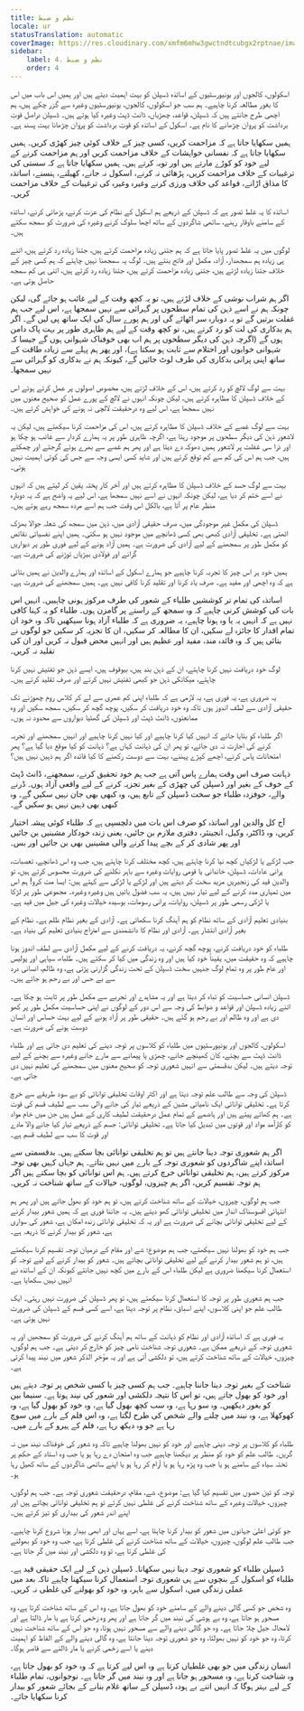```yaml
---
title: نظم و ضبط
locale: ur
statusTranslation: automatic
coverImage: https://res.cloudinary.com/xmfm6mhw3gwctndtcubgx2rptnae/image/upload/v1740337243/small_cover_educacion_fundamental_a051170f1c.webp
sidebar:
    label: 4. نظم و ضبط
    order: 4
---
```

اسکولوں، کالجوں اور یونیورسٹیوں کے اساتذہ ڈسپلن کو بہت اہمیت دیتے ہیں اور ہمیں اس باب میں اس کا بغور مطالعہ کرنا چاہیے۔ ہم سب جو اسکولوں، کالجوں، یونیورسٹیوں وغیرہ سے گزر چکے ہیں، ہم اچھی طرح جانتے ہیں کہ ڈسپلن، قواعد، چھڑیاں، ڈانٹ ڈپٹ وغیرہ کیا ہوتے ہیں۔ ڈسپلن دراصل قوتِ برداشت کو پروان چڑھانے کا نام ہے۔ اسکول کے اساتذہ کو قوتِ برداشت کو پروان چڑھانا بہت پسند ہے۔

ہمیں سکھایا جاتا ہے کہ مزاحمت کریں، کسی چیز کے خلاف کوئی چیز کھڑی کریں۔ ہمیں سکھایا جاتا ہے کہ نفسانی خواہشات کے خلاف مزاحمت کریں اور ہم مزاحمت کرنے کے لیے خود کو کوڑے مارتے ہیں اور توبہ کرتے ہیں۔ ہمیں سکھایا جاتا ہے کہ سستی کی ترغیبات کے خلاف مزاحمت کریں، پڑھائی نہ کرنے، اسکول نہ جانے، کھیلنے، ہنسنے، اساتذہ کا مذاق اڑانے، قواعد کی خلاف ورزی کرنے وغیرہ وغیرہ کی ترغیبات کے خلاف مزاحمت کریں۔

اساتذہ کا یہ غلط تصور ہے کہ ڈسپلن کے ذریعے ہم اسکول کے نظام کی عزت کرنے، پڑھائی کرنے، اساتذہ کے سامنے باوقار رہنے، ساتھی شاگردوں کے ساتھ اچھا سلوک کرنے وغیرہ کی ضرورت کو سمجھ سکتے ہیں۔

لوگوں میں یہ غلط تصور پایا جاتا ہے کہ ہم جتنی زیادہ مزاحمت کرتے ہیں، جتنا زیادہ رد کرتے ہیں، اتنے ہی زیادہ ہم سمجھدار، آزاد، مکمل اور فاتح بنتے ہیں۔ لوگ یہ سمجھنا نہیں چاہتے کہ ہم کسی چیز کے خلاف جتنا زیادہ لڑتے ہیں، جتنی زیادہ مزاحمت کرتے ہیں، جتنا زیادہ رد کرتے ہیں، اتنی ہی کم سمجھ حاصل ہوتی ہے۔

اگر ہم شراب نوشی کے خلاف لڑتے ہیں، تو یہ کچھ وقت کے لیے غائب ہو جائے گی، لیکن چونکہ ہم نے اسے ذہن کی تمام سطحوں پر گہرائی سے نہیں سمجھا ہے، اس لیے جب ہم غفلت برتیں گے تو یہ دوبارہ سر اٹھائے گی اور ہم پورے سال کی ایک ساتھ پی لیں گے۔ اگر ہم بدکاری کی لت کو رد کرتے ہیں، تو کچھ وقت کے لیے ہم ظاہری طور پر بہت پاک دامن ہوں گے (اگرچہ ذہن کی دیگر سطحوں پر ہم اب بھی خوفناک شہوانی ہوں گے جیسا کہ شہوانی خوابوں اور احتلام سے ثابت ہو سکتا ہے)، اور پھر ہم پہلے سے زیادہ طاقت کے ساتھ اپنی پرانی بدکاری کی طرف لوٹ جائیں گے، کیونکہ ہم نے بدکاری کو گہرائی سے نہیں سمجھا۔

بہت سے لوگ لالچ کو رد کرتے ہیں، اس کے خلاف لڑتے ہیں، مخصوص اصولوں پر عمل کرتے ہوئے اس کے خلاف ڈسپلن کا مظاہرہ کرتے ہیں، لیکن چونکہ انہوں نے لالچ کے پورے عمل کو صحیح معنوں میں نہیں سمجھا ہے، اس لیے وہ درحقیقت لالچی نہ ہونے کی خواہش کرتے ہیں۔

بہت سے لوگ غصے کے خلاف ڈسپلن کا مظاہرہ کرتے ہیں، اس کی مزاحمت کرنا سیکھتے ہیں، لیکن یہ لاشعور ذہن کی دیگر سطحوں پر موجود رہتا ہے، اگرچہ ظاہری طور پر یہ ہمارے کردار سے غائب ہو چکا ہو اور ذرا سی غفلت پر لاشعور ہمیں دھوکہ دے دیتا ہے اور پھر ہم غصے سے بھرے ہوئے گرجتے اور چمکتے ہیں، جب ہم اس کی کم سے کم توقع کرتے ہیں اور شاید کسی ایسی وجہ سے جس کی کوئی اہمیت نہیں ہوتی۔

بہت سے لوگ حسد کے خلاف ڈسپلن کا مظاہرہ کرتے ہیں اور آخر کار پختہ یقین کر لیتے ہیں کہ انہوں نے اسے ختم کر دیا ہے، لیکن چونکہ انہوں نے اسے نہیں سمجھا ہے، اس لیے یہ واضح ہے کہ یہ دوبارہ منظر عام پر آتا ہے، بالکل اس وقت جب ہم اسے مردہ سمجھ رہے ہوتے ہیں۔

ڈسپلن کی مکمل غیر موجودگی میں، صرف حقیقی آزادی میں، ذہن میں سمجھ کی شعلہ جوالا بھڑک اٹھتی ہے۔ تخلیقی آزادی کبھی بھی کسی ڈھانچے میں موجود نہیں ہو سکتی۔ ہمیں اپنے نفسیاتی نقائص کو مکمل طور پر سمجھنے کے لیے آزادی کی ضرورت ہے۔ ہمیں آزاد ہونے کے لیے فوری طور پر دیواریں گرانے اور فولادی بیڑیاں توڑنے کی ضرورت ہے۔

ہمیں خود ہر اس چیز کا تجربہ کرنا چاہیے جو ہمارے اسکول کے اساتذہ اور ہمارے والدین نے ہمیں بتائی ہے کہ وہ اچھی اور مفید ہے۔ صرف یاد کرنا اور تقلید کرنا کافی نہیں ہے۔ ہمیں سمجھنے کی ضرورت ہے۔

اساتذہ کی تمام تر کوششیں طلباء کے شعور کی طرف مرکوز ہونی چاہییں۔ انہیں اس بات کی کوشش کرنی چاہیے کہ وہ سمجھ کے راستے پر گامزن ہوں۔ طلباء کو یہ کہنا کافی نہیں ہے کہ انہیں یہ یا وہ ہونا چاہیے، یہ ضروری ہے کہ طلباء آزاد ہونا سیکھیں تاکہ وہ خود ان تمام اقدار کا جائزہ لے سکیں، ان کا مطالعہ کر سکیں، ان کا تجزیہ کر سکیں جو لوگوں نے بتائی ہیں کہ وہ فائدہ مند، مفید اور عظیم ہیں اور انہیں محض قبول نہ کریں اور ان کی تقلید نہ کریں۔

لوگ خود دریافت نہیں کرنا چاہتے، ان کے ذہن بند ہیں، بیوقوف ہیں، ایسے ذہن جو تفتیش نہیں کرنا چاہتے، میکانکی ذہن جو کبھی تفتیش نہیں کرتے اور صرف تقلید کرتے ہیں۔

یہ ضروری ہے، یہ فوری ہے، یہ لازمی ہے کہ طلباء اپنی کم عمری سے لے کر کلاس روم چھوڑنے تک حقیقی آزادی سے لطف اندوز ہوں تاکہ وہ خود دریافت کر سکیں، پوچھ گچھ کر سکیں، سمجھ سکیں اور وہ ممانعتوں، ڈانٹ ڈپٹ اور ڈسپلن کی گھٹیا دیواروں سے محدود نہ ہوں۔

اگر طلباء کو بتایا جائے کہ انہیں کیا کرنا چاہیے اور کیا نہیں کرنا چاہیے اور انہیں سمجھنے اور تجربہ کرنے کی اجازت نہ دی جائے، تو پھر ان کی ذہانت کہاں ہے؟ ذہانت کو کیا موقع دیا گیا ہے؟ پھر امتحانات پاس کرنے، اچھے کپڑے پہننے، بہت سے دوست رکھنے کا کیا فائدہ اگر ہم ذہین نہیں ہیں؟

ذہانت صرف اس وقت ہمارے پاس آتی ہے جب ہم خود تحقیق کرنے، سمجھنے، ڈانٹ ڈپٹ کے خوف کے بغیر اور ڈسپلن کی چھڑی کے بغیر تجزیہ کرنے کے لیے واقعی آزاد ہوں۔ ڈرنے والے، خوفزدہ طلباء جو سخت ڈسپلن کے تابع ہیں، وہ کبھی بھی جان نہیں سکیں گے۔ وہ کبھی بھی ذہین نہیں ہو سکیں گے۔

آج کل والدین اور اساتذہ کو صرف اس بات میں دلچسپی ہے کہ طلباء کوئی پیشہ اختیار کریں، وہ ڈاکٹر، وکیل، انجینئر، دفتری ملازم بن جائیں، یعنی زندہ خودکار مشینیں بن جائیں اور پھر شادی کر کے بچے پیدا کرنے والی مشینیں بھی بن جائیں اور بس۔

جب لڑکے یا لڑکیاں کچھ نیا کرنا چاہتے ہیں، کچھ مختلف کرنا چاہتے ہیں، جب وہ اس ڈھانچے، تعصبات، پرانی عادات، ڈسپلن، خاندانی یا قومی روایات وغیرہ سے باہر نکلنے کی ضرورت محسوس کرتے ہیں، تو والدین قید کی زنجیریں مزید سخت کر دیتے ہیں اور لڑکے یا لڑکی سے کہتے ہیں: ایسا مت کرو! ہم اس میں تمہاری مدد کرنے کے لیے تیار نہیں ہیں، یہ سب فضول باتیں ہیں وغیرہ وغیرہ۔ مجموعی طور پر لڑکا یا لڑکی رسمی طور پر ڈسپلن، روایات، پرانی رسومات، بوسیدہ خیالات وغیرہ کی جیل میں قید ہے۔

بنیادی تعلیم آزادی کے ساتھ نظام کو ہم آہنگ کرنا سکھاتی ہے۔ آزادی کے بغیر نظام ظلم ہے۔ نظام کے بغیر آزادی انتشار ہے۔ آزادی اور نظام کا دانشمندی سے امتزاج بنیادی تعلیم کی بنیاد ہے۔

طلباء کو خود دریافت کرنے، پوچھ گچھ کرنے، یہ دریافت کرنے کے لیے مکمل آزادی سے لطف اندوز ہونا چاہیے کہ وہ حقیقت میں، یقیناً خود کیا ہیں اور وہ زندگی میں کیا کر سکتے ہیں۔ طلباء، سپاہی اور پولیس اور عام طور پر وہ تمام لوگ جنہیں سخت ڈسپلن کے تحت زندگی گزارنی پڑتی ہے، وہ ظالم، انسانی درد سے بے حس اور بے رحم ہو جاتے ہیں۔

ڈسپلن انسانی حساسیت کو تباہ کر دیتا ہے اور یہ مشاہدے اور تجربے سے مکمل طور پر ثابت ہو چکا ہے۔ اتنے زیادہ ڈسپلن اور قواعد و ضوابط کی وجہ سے اس دور کے لوگوں نے اپنی حساسیت مکمل طور پر کھو دی ہے اور وہ ظالم اور بے رحم ہو گئے ہیں۔ حقیقی طور پر آزاد ہونے کے لیے بہت حساس اور انسان دوست ہونے کی ضرورت ہے۔

اسکولوں، کالجوں اور یونیورسٹیوں میں طلباء کو کلاسوں پر توجہ دینے کی تعلیم دی جاتی ہے اور طلباء ڈانٹ ڈپٹ سے بچنے، کان کھینچے جانے، چھڑی یا پیمانے سے مارے جانے وغیرہ سے بچنے کے لیے توجہ دیتے ہیں۔ لیکن بدقسمتی سے انہیں شعوری توجہ کو صحیح معنوں میں سمجھنے کی تعلیم نہیں دی جاتی ہے۔

ڈسپلن کی وجہ سے طالب علم توجہ دیتا ہے اور اکثر اوقات تخلیقی توانائی کو بے سود طریقے سے خرچ کرتا ہے۔ تخلیقی توانائی ایک نامیاتی مشین کے ذریعے تیار کی جانے والی سب سے لطیف قسم کی قوت ہے۔ ہم کھاتے پیتے ہیں اور ہاضمے کے تمام عمل درحقیقت لطیف کاری کے عمل ہیں جن میں خام مواد کو کارآمد مواد اور قوتوں میں تبدیل کیا جاتا ہے۔ تخلیقی توانائی: جسم کے ذریعے تیار کیا جانے والا مادے اور قوت کا سب سے لطیف قسم ہے۔

اگر ہم شعوری توجہ دینا جانتے ہیں تو ہم تخلیقی توانائی بچا سکتے ہیں۔ بدقسمتی سے اساتذہ اپنے شاگردوں کو شعوری توجہ کے بارے میں نہیں بتاتے۔ ہم جہاں کہیں بھی توجہ مرکوز کرتے ہیں، ہم تخلیقی توانائی خرچ کرتے ہیں۔ ہم اس توانائی کو بچا سکتے ہیں اگر ہم توجہ تقسیم کریں، اگر ہم چیزوں، لوگوں، خیالات کے ساتھ شناخت نہ کریں۔

جب ہم لوگوں، چیزوں، خیالات کے ساتھ شناخت کرتے ہیں، تو ہم خود کو بھول جاتے ہیں اور پھر ہم انتہائی افسوسناک انداز میں تخلیقی توانائی کھو دیتے ہیں۔ یہ جاننا فوری ہے کہ ہمیں شعور بیدار کرنے کے لیے تخلیقی توانائی بچانے کی ضرورت ہے اور یہ کہ تخلیقی توانائی زندہ امکان ہے، شعور کی سواری ہے، شعور کو بیدار کرنے کا ذریعہ ہے۔

جب ہم خود کو بھولنا نہیں سیکھتے، جب ہم موضوع؛ شے اور مقام کے درمیان توجہ تقسیم کرنا سیکھتے ہیں، تو ہم شعور بیدار کرنے کے لیے تخلیقی توانائی بچاتے ہیں۔ شعور کو بیدار کرنے کے لیے توجہ کو استعمال کرنا سیکھنا ضروری ہے لیکن طلباء اس کے بارے میں کچھ نہیں جانتے کیونکہ ان کے اساتذہ نے انہیں نہیں سکھایا ہے۔

جب ہم شعوری طور پر توجہ کا استعمال کرنا سیکھتے ہیں، تو پھر ڈسپلن کی ضرورت نہیں رہتی۔ ایک طالب علم جو اپنی کلاسوں، اپنے اسباق، نظام پر توجہ دیتا ہے، اسے کسی قسم کے ڈسپلن کی ضرورت نہیں ہوتی ہے۔

یہ فوری ہے کہ اساتذہ آزادی اور نظام کو ذہانت کے ساتھ ہم آہنگ کرنے کی ضرورت کو سمجھیں اور یہ شعوری توجہ کے ذریعے ممکن ہے۔ شعوری توجہ شناخت نامی چیز کو خارج کر دیتی ہے۔ جب ہم لوگوں، چیزوں، خیالات کے ساتھ شناخت کرتے ہیں، تو دلکشی آتی ہے اور یہ مؤخر الذکر شعور میں نیند پیدا کرتی ہے۔

شناخت کے بغیر توجہ دینا جاننا چاہیے۔ جب ہم کسی چیز یا کسی شخص پر توجہ دیتے ہیں اور خود کو بھول جاتے ہیں، تو اس کا نتیجہ دلکشی اور شعور کی نیند ہوتا ہے۔ سنیما بین کو بغور دیکھیں۔ وہ سو رہا ہے، وہ سب کچھ بھول گیا ہے، وہ خود کو بھول گیا ہے، وہ کھوکھلا ہے، وہ نیند میں چلنے والے شخص کی طرح لگتا ہے، وہ اس فلم کے بارے میں سوچ رہا ہے جو وہ دیکھ رہا ہے، فلم کے ہیرو کے بارے میں۔

طلباء کو کلاسوں پر توجہ دینی چاہیے اور خود کو نہیں بھولنا چاہیے تاکہ وہ شعور کی خوفناک نیند میں نہ گریں۔ طالب علم کو خود کو منظر پر دیکھنا چاہیے جب وہ امتحان دے رہا ہو یا جب وہ استاد کے حکم پر تختہ سیاہ کے سامنے ہو یا جب وہ پڑھ رہا ہو یا آرام کر رہا ہو یا اپنے ساتھی شاگردوں کے ساتھ کھیل رہا ہو۔

توجہ کو تین حصوں میں تقسیم کیا گیا ہے: موضوع، شے، مقام، درحقیقت شعوری توجہ ہے۔ جب ہم لوگوں، چیزوں، خیالات وغیرہ کے ساتھ شناخت کرنے کی غلطی نہیں کرتے تو ہم تخلیقی توانائی بچاتے ہیں اور اپنے اندر شعور کی بیداری کو تیز کرتے ہیں۔

جو کوئی اعلیٰ جہانوں میں شعور کو بیدار کرنا چاہتا ہے، اسے یہاں اور ابھی بیدار ہونا شروع کرنا چاہیے۔ جب طالب علم لوگوں، چیزوں، خیالات کے ساتھ شناخت کرنے کی غلطی کرتا ہے، جب وہ خود کو بھولنے کی غلطی کرتا ہے، تو وہ دلکشی اور نیند میں گر جاتا ہے۔

ڈسپلن طلباء کو شعوری توجہ دینا نہیں سکھاتا۔ ڈسپلن ذہن کے لیے ایک حقیقی قید ہے۔ طلباء کو اسکول کے بنچوں سے ہی شعوری توجہ استعمال کرنا سیکھنا چاہیے تاکہ بعد میں عملی زندگی میں، اسکول سے باہر، وہ خود کو بھولنے کی غلطی نہ کریں۔

وہ شخص جو کسی گالی دینے والے کے سامنے خود کو بھول جاتا ہے، وہ اس کے ساتھ شناخت کرتا ہے، وہ مسحور ہو جاتا ہے، وہ بے ہوشی کی نیند میں گر جاتا ہے اور پھر وہ زخمی کرتا ہے یا مار ڈالتا ہے اور لامحالہ جیل چلا جاتا ہے۔ وہ جو گالی دینے والے سے مسحور نہیں ہوتا، وہ جو اس کے ساتھ شناخت نہیں کرتا، وہ جو خود کو نہیں بھولتا، وہ جو شعوری توجہ دینا جانتا ہے، وہ گالی دینے والے کے الفاظ کو اہمیت دینے یا اسے زخمی کرنے یا مار ڈالنے سے قاصر ہوگا۔

انسان زندگی میں جو بھی غلطیاں کرتا ہے وہ اس لیے کرتا ہے کہ وہ خود کو بھول جاتا ہے، وہ شناخت کرتا ہے، وہ مسحور ہو جاتا ہے اور وہ نیند میں گر جاتا ہے۔ نوجوانوں، تمام طلباء کے لیے بہتر ہوگا کہ انہیں اتنے بے ہودہ ڈسپلن کے ساتھ غلام بنانے کے بجائے شعور کو بیدار کرنا سکھایا جائے۔

